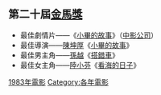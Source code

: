{{YearTopicTOC|1983|电影}}
== 第二十屆[[金馬獎|金馬獎]] ==
* 最佳劇情片——《[[小畢的故事|小畢的故事]]》（[[中影公司|中影公司]]）
* 最佳導演——[[陳坤厚|陳坤厚]]《[[小畢的故事|小畢的故事]]》
* 最佳男主角——[[孫越|孫越]]《[[搭錯車_(電影)|搭錯車]]》
* 最佳女主角——[[陸小芬|陸小芬]]《[[看海的日子|看海的日子]]》

[[Category:1983年電影|]]
[[Category:各年電影|Category:各年電影]]